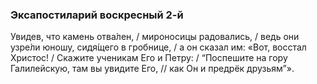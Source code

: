 ### Эксапостиларий воскресный 2-й

Увидев, что камень отва́лен, / мироносицы радовались, / ведь они узре́ли юношу, сидя́щего в гробнице, / а он сказал им: «Вот, восстал Христос! / Скажите ученикам Его и Петру: / “Поспешите на гору Галилейскую, там вы увидите Его, // как Он и предрёк друзьям”».
